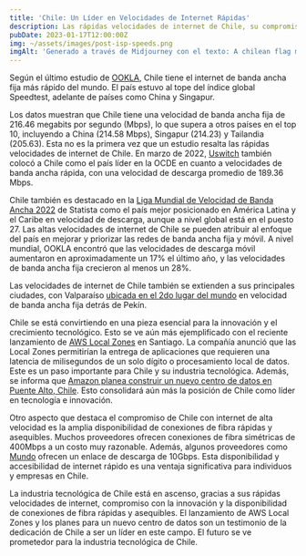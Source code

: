 ```yaml
---
title: 'Chile: Un Líder en Velocidades de Internet Rápidas'
description: Las rápidas velocidades de internet de Chile, su compromiso con la innovación y la accesibilidad de internet de fibra óptica asequible lo posicionan como un líder en la industria tecnológica.
pubDate: 2023-01-17T12:00:00Z
img: ~/assets/images/post-isp-speeds.png
imgAlt: 'Generado a través de Midjourney con el texto: A chilean flag made of fiber optics, tech concept art, chile, high definition, detailed, realistic, colorful, hopeful --v 4 --ar 3:2'
---
```


Según el último estudio de [OOKLA](https://www.ookla.com/articles/global-index-internet-speed-growth-2022), Chile tiene el internet de banda ancha fija más rápido del mundo. El país estuvo al tope del índice global Speedtest, adelante de países como China y Singapur.

Los datos muestran que Chile tiene una velocidad de banda ancha fija de 216.46 megabits por segundo (Mbps), lo que supera a otros países en el top 10, incluyendo a China (214.58 Mbps), Singapur (214.23) y Tailandia (205.63). Esta no es la primera vez que un estudio resalta las rápidas velocidades de internet de Chile. En marzo de 2022, [Uswitch](https://www.uswitch.com/broadband/global-broadband-index/) también colocó a Chile como el país líder en la OCDE en cuanto a velocidades de banda ancha rápida, con una velocidad de descarga promedio de 189.36 Mbps.

Chile también es destacado en la [Liga Mundial de Velocidad de Banda Ancha 2022](https://es.statista.com/grafico/18015/paises-latinoamericanos-con-mejor-velocidad-de-internet/) de Statista como el país mejor posicionado en América Latina y el Caribe en velocidad de descarga, aunque a nivel global está en el puesto 27. Las altas velocidades de internet de Chile se pueden atribuir al enfoque del país en mejorar y priorizar las redes de banda ancha fija y móvil. A nivel mundial, OOKLA encontró que las velocidades de descarga móvil aumentaron en aproximadamente un 17% el último año, y las velocidades de banda ancha fija crecieron al menos un 28%.

Las velocidades de internet de Chile también se extienden a sus principales ciudades, con Valparaíso [ubicada en el 2do lugar del mundo](https://www.ookla.com/articles/global-index-cities-announcement) en velocidad de banda ancha fija detrás de Pekín.

Chile se está convirtiendo en una pieza esencial para la innovación y el crecimiento tecnológico. Esto se ve aún más ejemplificado con el reciente lanzamiento de [AWS Local Zones](https://www.datacenterdynamics.com/en/news/aws-launches-local-zones-in-perth-and-santiago/) en Santiago. La compañía anunció que las Local Zones permitirían la entrega de aplicaciones que requieren una latencia de milisegundos de un solo dígito o procesamiento local de datos. Este es un paso importante para Chile y su industria tecnológica. Además, se informa que [Amazon planea construir un nuevo centro de datos en Puente Alto, Chile](https://www.biobiochile.cl/noticias/economia/negocios-y-empresas/2022/07/27/amazon-inicia-solicitud-para-la-construccion-de-un-datacenter-en-puente-alto.shtml). Esto consolidará aún más la posición de Chile como líder en tecnología e innovación.

Otro aspecto que destaca el compromiso de Chile con internet de alta velocidad es la amplia disponibilidad de conexiones de fibra rápidas y asequibles. Muchos proveedores ofrecen conexiones de fibra simétricas de 400Mbps a un costo muy razonable. Además, algunos proveedores como [Mundo](https://www.tumundo.cl/fibra-10g/) ofrecen un enlace de descarga de 10Gbps. Esta disponibilidad y accesibilidad de internet rápido es una ventaja significativa para individuos y empresas en Chile.

La industria tecnológica de Chile está en ascenso, gracias a sus rápidas velocidades de internet, compromiso con la innovación y la disponibilidad de conexiones de fibra rápidas y asequibles. El lanzamiento de AWS Local Zones y los planes para un nuevo centro de datos son un testimonio de la dedicación de Chile a ser un líder en este campo. El futuro se ve prometedor para la industria tecnológica de Chile.
